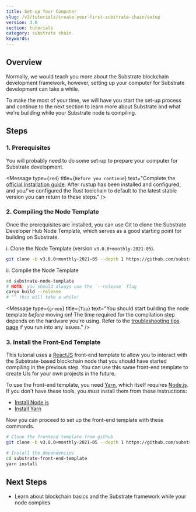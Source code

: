 ```yaml
---
title: Set-up Your Computer
slug: /v3/tutorials/create-your-first-substrate-chain/setup
version: 3.0 
section: tutorials
category: substrate chain
keywords: 
---
```


## Overview
Normally, we would teach you more about the Substrate blockchain development framework, however,
setting up your computer for Substrate development can take a while.

To make the most of your time, we will have you start the set-up process and
continue to the next section to learn more about Substrate and what we're building while your Substrate node is compiling.

## Steps
### 1. Prerequisites

You will probably need to do some set-up to prepare your computer for Substrate development.

<Message
  type={`red`}
  title={`Before you continue`}
  text="Complete the 
  [official Installation guide](/v3/docs/getting-started/installation). 
  After rustup has been installed and configured, and you/'ve configured the 
  Rust toolchain to default to the latest stable version you can return to these steps."
/>

### 2. Compiling the Node Template

Once the prerequisites are installed, you can use Git to clone the Substrate Developer Hub Node
Template, which serves as a good starting point for building on Substrate.

i. Clone the Node Template (version `v3.0.0+monthly-2021-05`).

   ```bash
   git clone -b v3.0.0+monthly-2021-05 --depth 1 https://github.com/substrate-developer-hub/substrate-node-template
   ```

ii. Compile the Node Template

   ```bash
   cd substrate-node-template
   # NOTE: you should always use the `--release` flag
   cargo build --release
   # ^^ this will take a while!
   ```

<Message
  type={`green`}
  title={`Tip`}
  text="You should start building the node template _before_ moving on!
  The time required for the compilation step depends on the hardware you\'re using.
  Refer to the
  [troubleshooting tips page](../../../v3/docs/getting-started/installation#troubleshooting-substrate-builds)
  if you run into any issues."
/>

### 3. Install the Front-End Template

This tutorial uses a [ReactJS](https://reactjs.org/) front-end template to allow you to interact
with the Substrate-based blockchain node that you should have started compiling in the previous
step. You can use this same front-end template to create UIs for your own projects in the future.

To use the front-end template, you need [Yarn](https://yarnpkg.com), which itself requires
[Node.js](https://nodejs.org/). If you don't have these tools, you _must_ install them from these
instructions:

- [Install Node.js](https://nodejs.org/en/download/)
- [Install Yarn](https://yarnpkg.com/lang/en/docs/install/)

Now you can proceed to set up the front-end template with these commands.

```bash
# Clone the frontend template from github
git clone -b v3.0.0+monthly-2021-05 --depth 1 https://github.com/substrate-developer-hub/substrate-front-end-template

# Install the dependencies
cd substrate-front-end-template
yarn install
```

## Next Steps

- Learn about blockchain basics and the Substrate framework while your node compiles